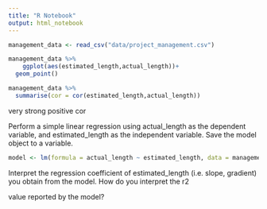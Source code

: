 ```yaml
---
title: "R Notebook"
output: html_notebook
---
```


```r
management_data <- read_csv("data/project_management.csv")
```
```r
management_data %>% 
    ggplot(aes(estimated_length,actual_length))+
  geom_point()
```
```r
management_data %>% 
  summarise(cor = cor(estimated_length,actual_length))
```

very strong positive cor

Perform a simple linear regression using actual_length as the dependent variable, and estimated_length as the independent variable. Save the model object to a variable.

```r
model <- lm(formula = actual_length ~ estimated_length, data = management_data)
```


Interpret the regression coefficient of estimated_length (i.e. slope, gradient) you obtain from the model. How do you interpret the r2

value reported by the model?